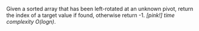 Given a sorted array that has been left-rotated at an unknown pivot, return the index of a target value if found, otherwise return -1.
    *[pink!] time complexity O(logn)*.